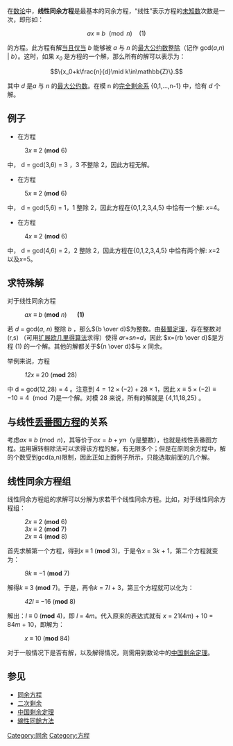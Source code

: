 在[[数论|数论]]中，'''线性同余方程'''是最基本的同余方程，“线性”表示方程的[[未知数|未知数]]次数是一次，即形如：
:<math>ax \equiv b \ \pmod{n} \ \ \ \ (1)</math>

的方程。此方程有解[[当且仅当|当且仅当]] ''b'' 能够被 ''a'' 与 ''n'' 的[[最大公约数|最大公约数]][[整除|整除]]（记作 gcd(''a'',''n'') | ''b''）。这时，如果 ''x<sub>0</sub>'' 是方程的一个解，那么所有的解可以表示为：
:<math>\{x_0+k\frac{n}{d}\mid k\in\mathbb{Z}\}.</math>

其中 ''d'' 是''a'' 与 ''n'' 的[[最大公约数|最大公约数]]。在模 n 的[[完全剩余系|完全剩余系]] {0,1,…,n-1} 中，恰有 ''d''
个解。

== 例子 ==

* 在方程
:3''x'' ≡ 2 ('''mod''' 6)
中， d = gcd(3,6) = 3 ，3 不整除 2，因此方程无解。 
* 在方程
:5''x'' ≡ 2 ('''mod''' 6)
中， d = gcd(5,6) = 1，1 整除 2，因此方程在{0,1,2,3,4,5} 中恰有一个解: ''x''=4。
* 在方程
:4''x'' ≡ 2 ('''mod''' 6)
中， d = gcd(4,6) = 2，2 整除 2，因此方程在{0,1,2,3,4,5} 中恰有两个解: ''x''=2以及''x''=5。

== 求特殊解 ==

对于线性同余方程
:''ax'' ≡ ''b'' ('''mod''' ''n'')      '''(1)'''
若 ''d'' = gcd(''a'', ''n'') 整除 ''b'' ，那么<math>{b \over d}</math>为整数。由[[裴蜀定理|裴蜀定理]]，存在整数对 (r,s) （可用[[辗转相除法#扩展欧几里得算法|扩展欧几里得算法]]求得）使得 ''ar''+''sn''=''d''，因此 <math>x={rb \over d}</math>是方程 (1) 的一个解。其他的解都关于<math>{n \over d}</math>与 ''x'' 同余。

举例来说，方程
:''12x'' ≡ 20 ('''mod''' 28)
中 d = gcd(12,28) = 4 。注意到 <math>4 = 12 \times (-2)+28 \times 1</math>，因此 <math>x \equiv 5 \times (-2) \equiv -10 \equiv 4 \ \pmod{7}</math>是一个解。对模 28 来说，所有的解就是 {4,11,18,25} 。

== 与线性[[丟番圖方程|丢番图方程]]的关系 ==
考虑<math>ax\equiv{b}\pmod{n}</math>，其等价于<math>ax=b+yn</math>（y是整数），也就是线性丢番图方程。运用辗转相除法可以求得该方程的解，有无限多个；但是在原同余方程中，解的个数受到gcd(a,n)限制，因此正如上面例子所示，只能选取前面的几个解。

== 线性同余方程组 ==

线性同余方程组的求解可以分解为求若干个线性同余方程。比如，对于线性同余方程组：
:''2x'' ≡ 2 ('''mod''' 6)
:''3x'' ≡ 2 ('''mod''' 7)
:''2x'' ≡ 4 ('''mod''' 8)

首先求解第一个方程，得到''x'' ≡ 1 ('''mod''' 3)，于是令''x'' = 3''k'' + 1，第二个方程就变为：
:''9k'' ≡ −1 ('''mod''' 7)

解得''k'' ≡ 3 ('''mod''' 7)。于是，再令''k'' = 7''l'' + 3，第三个方程就可以化为：
:''42l'' ≡ −16 ('''mod''' 8)

解出：''l'' ≡ 0 ('''mod''' 4)，即 ''l'' = 4''m''。代入原来的表达式就有 ''x'' = 21(4''m'') + 10 = 84''m'' + 10，即解为：
:''x'' ≡ 10 ('''mod''' 84)

对于一般情况下是否有解，以及解得情况，则需用到数论中的[[中国剩余定理|中国剩余定理]]。

== 参见 ==

* [[同余方程|同余方程]]
* [[二次剩余|二次剩余]]
* [[中国剩余定理|中国剩余定理]]
* [[線性同餘方法|線性同餘方法]]

[[Category:同余|Category:同余]]
[[Category:方程|Category:方程]]